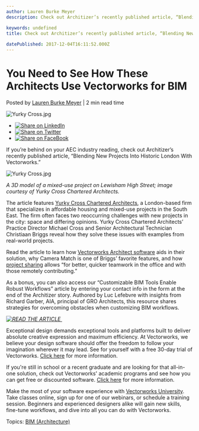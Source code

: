 ```yaml
---
author: Lauren Burke Meyer
description: Check out Architizer’s recently published article, “Blending New Projects Into Historic London With Vectorworks.” 

keywords: undefined
title: Check out Architizer’s recently published article, “Blending New Projects Into Historic London With Vectorworks.” 
 
datePublished: 2017-12-04T16:11:52.000Z
---
```

  

# You Need to See How These Architects Use Vectorworks for BIM

 Posted by [Lauren Burke Meyer](https://blog.vectorworks.net/author/laurenburke) | 2 min read time 

![Yurky Cross.jpg](https://blog.vectorworks.net/hubfs/Blog%20Images/171204/Yurky%20Cross.jpg) 

* [![Share on LinkedIn](https://2659751.fs1.hubspotusercontent-na1.net/hubfs/2659751/michaelDemo/share-LI.png)](http://www.linkedin.com/shareArticle?mini=true&url=https%3A%2F%2Fblog.vectorworks.net%2Fyou-need-to-see-how-these-architects-use-vectorworks-for-bim)
* [![Share on Twitter](https://2659751.fs1.hubspotusercontent-na1.net/hubfs/2659751/michaelDemo/share-TW.png)](https://www.twitter.com/share?text=You%20Need%20to%20See%20How%20These%20Architects%20Use%20Vectorworks%20for%20BIM&url=https%3A%2F%2Fblog.vectorworks.net%2Fyou-need-to-see-how-these-architects-use-vectorworks-for-bim&via=PMGTweets)
* [![Share on FaceBook](https://2659751.fs1.hubspotusercontent-na1.net/hubfs/2659751/michaelDemo/share-FB.png)](https://www.facebook.com/sharer/sharer.php?u=https%3A%2F%2Fblog.vectorworks.net%2Fyou-need-to-see-how-these-architects-use-vectorworks-for-bim)

If you’re behind on your AEC industry reading, check out Architizer’s recently published article, “Blending New Projects Into Historic London With Vectorworks.”

![Yurky Cross.jpg](https://blog.vectorworks.net/hs-fs/hubfs/Blog%20Images/171204/Yurky%20Cross.jpg?width=500&name=Yurky%20Cross.jpg "Yurky Cross.jpg")

_A 3D model of a mixed-use project on Lewisham High Street; image courtesy of Yurky Cross Chartered Architects._

The article features [Yurky Cross Chartered Architects](http://yurkycross.co.uk/), a London-based firm that specializes in affordable housing and mixed-use projects in the South East. The firm often faces two reoccurring challenges with new projects in the city: space and differing opinions. Yurky Cross Chartered Architects’ Practice Director Michael Cross and Senior Architectural Technician Christiaan Briggs reveal how they solve these issues with examples from real-world projects.

Read the article to learn how [Vectorworks Architect software](http://www.vectorworks.net/architect?utm%5Fcampaign=blog&utm%5Fcontent=yurkycrossteaser120417&utm%5Fmedium=planetvectorworks&utm%5Fsource=intext) aids in their solution, why Camera Match is one of Briggs’ favorite features, and how [project sharing](https://www.youtube.com/watch?v=fIhwF6BuKok&t=32s) allows “for better, quicker teamwork in the office and with those remotely contributing.”

As a bonus, you can also access our “Customizable BIM Tools Enable Robust Workflows” article by entering your contact info in the form at the end of the Architizer story. Authored by Luc Lefebvre with insights from Richard Garber, AIA, principal of GRO Architects, this resource shares strategies for overcoming obstacles when customizing BIM workflows.

_[![READ THE ARTICLE ](https://no-cache.hubspot.com/cta/default/3018241/aafef4ef-33d1-4d57-b149-23aafb8a1096.png)](https://cta-redirect.hubspot.com/cta/redirect/3018241/aafef4ef-33d1-4d57-b149-23aafb8a1096)_ 

Exceptional design demands exceptional tools and platforms built to deliver absolute creative expression and maximum efficiency. At Vectorworks, we believe your design software should offer the freedom to follow your imagination wherever it may lead. See for yourself with a free 30-day trial of Vectorworks. [Click here](https://www.vectorworks.net/trial/form) for more information.

If you're still in school or a recent graduate and are looking for that all-in-one solution, check out Vectorworks' academic programs and see how you can get free or discounted software. [Click here](https://www.vectorworks.net/en-US/education) for more information.

Make the most of your software experience with [Vectorworks University](https://university.vectorworks.net/). Take classes online, sign up for one of our webinars, or schedule a training session. Beginners and experienced designers alike will gain new skills, fine-tune workflows, and dive into all you can do with Vectorworks. 

 Topics: [BIM (Architecture)](https://blog.vectorworks.net/topic/bim-architecture) 

  